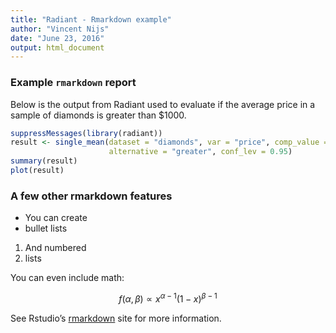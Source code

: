 ```yaml
---
title: "Radiant - Rmarkdown example"
author: "Vincent Nijs"
date: "June 23, 2016"
output: html_document
---
```


### Example `rmarkdown` report

Below is the output from Radiant used to evaluate if the average price in a sample of diamonds is greater than \$1000.

```r
suppressMessages(library(radiant))
result <- single_mean(dataset = "diamonds", var = "price", comp_value = 1000,
                      alternative = "greater", conf_lev = 0.95)
summary(result)
plot(result)
```

### A few other rmarkdown features

* You can create
* bullet lists

1. And numbered
2. lists

You can even include math:

$$f(\alpha, \beta) \propto x^{\alpha-1}(1-x)^{\beta-1}$$

See Rstudio's [rmarkdown](http://rmarkdown.rstudio.com/) site for more information.
